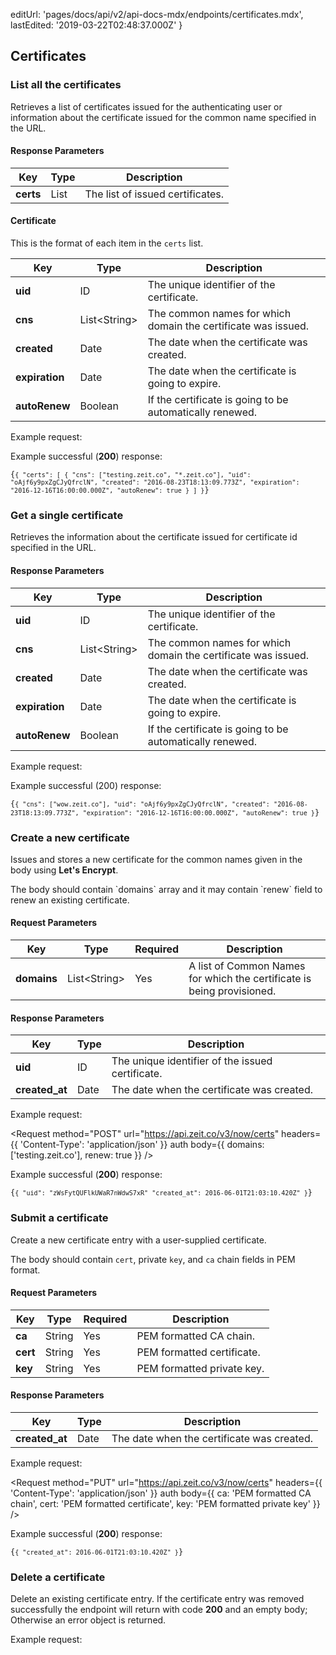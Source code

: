 
  editUrl: 'pages/docs/api/v2/api-docs-mdx/endpoints/certificates.mdx',
  lastEdited: '2019-03-22T02:48:37.000Z'
}

## Certificates

### List all the certificates

<Endpoint method="GET" url="/v3/now/certs" />

Retrieves a list of certificates issued for the authenticating user or
information about the certificate issued for the common name specified in the URL.

#### Response Parameters

| Key       | <HelpLink href="#api-basics/types" hasIcon>Type</HelpLink> | Description                      |
| --------- | ---------------------------------------------------------- | -------------------------------- |
| **certs** | <HelpLink href="#api-basics/types">List</HelpLink>         | The list of issued certificates. |

#### Certificate

This is the format of each item in the `certs` list.

| Key            | <HelpLink href="#api-basics/types" hasIcon>Type</HelpLink>    | Description                                                   |
| -------------- | ------------------------------------------------------------- | ------------------------------------------------------------- |
| **uid**        | <HelpLink href="#api-basics/types">ID</HelpLink>              | The unique identifier of the certificate.                     |
| **cns**        | <HelpLink href="#api-basics/types">List&lt;String></HelpLink> | The common names for which domain the certificate was issued. |
| **created**    | <HelpLink href="#api-basics/types">Date</HelpLink>            | The date when the certificate was created.                    |
| **expiration** | <HelpLink href="#api-basics/types">Date</HelpLink>            | The date when the certificate is going to expire.             |
| **autoRenew**  | <HelpLink href="#api-basics/types">Boolean</HelpLink>         | If the certificate is going to be automatically renewed.      |

<Example>
  <span>Example request:</span>

<Request url="https://api.zeit.co/v3/now/certs" auth />

Example successful (**200**) response:

<Code lang="json">{`{
  "certs": [
    {
      "cns": ["testing.zeit.co", "*.zeit.co"],
      "uid": "oAjf6y9pxZgCJyQfrclN",
      "created": "2016-08-23T18:13:09.773Z",
      "expiration": "2016-12-16T16:00:00.000Z",
      "autoRenew": true
    }
  ]
}`}</Code>
</Example>

### Get a single certificate

<Endpoint method="GET" url="/v3/now/certs/:id" />

Retrieves the information about the certificate issued for
certificate id specified in the URL.

#### Response Parameters

| Key            | <HelpLink href="#api-basics/types" hasIcon>Type</HelpLink>    | Description                                                   |
| -------------- | ------------------------------------------------------------- | ------------------------------------------------------------- |
| **uid**        | <HelpLink href="#api-basics/types">ID</HelpLink>              | The unique identifier of the certificate.                     |
| **cns**        | <HelpLink href="#api-basics/types">List&lt;String></HelpLink> | The common names for which domain the certificate was issued. |
| **created**    | <HelpLink href="#api-basics/types">Date</HelpLink>            | The date when the certificate was created.                    |
| **expiration** | <HelpLink href="#api-basics/types">Date</HelpLink>            | The date when the certificate is going to expire.             |
| **autoRenew**  | <HelpLink href="#api-basics/types">Boolean</HelpLink>         | If the certificate is going to be automatically renewed.      |

<Example>
  <span>Example request:</span>

<Request url="https://api.zeit.co/v3/now/certs/oAjf6y9pxZgCJyQfrclN" auth />

Example successful (200) response:

<Code lang="json">{`{
  "cns": ["wow.zeit.co"],
  "uid": "oAjf6y9pxZgCJyQfrclN",
  "created": "2016-08-23T18:13:09.773Z",
  "expiration": "2016-12-16T16:00:00.000Z",
  "autoRenew": true
}`}</Code>
</Example>

### Create a new certificate

<Endpoint method="POST" url="/v3/now/certs" />

Issues and stores a new certificate for the common names given in
the body using **Let's Encrypt**.

The body should contain \`domains\` array and it may contain \`renew\` field to renew an existing certificate.

#### Request Parameters

| Key         | <HelpLink href="#api-basics/types" hasIcon>Type</HelpLink>    | Required | Description                                                            |
| ----------- | ------------------------------------------------------------- | -------- | ---------------------------------------------------------------------- |
| **domains** | <HelpLink href="#api-basics/types">List&lt;String></HelpLink> | Yes      | A list of Common Names for which the certificate is being provisioned. |

#### Response Parameters

| Key            | <HelpLink href="#api-basics/types" hasIcon>Type</HelpLink> | Description                                      |
| -------------- | ---------------------------------------------------------- | ------------------------------------------------ |
| **uid**        | <HelpLink href="#api-basics/types">ID</HelpLink>           | The unique identifier of the issued certificate. |
| **created_at** | <HelpLink href="#api-basics/types">Date</HelpLink>         | The date when the certificate was created.       |

<Example>
  <span>Example request:</span>

<Request
  method="POST"
  url="https://api.zeit.co/v3/now/certs"
  headers={{
    'Content-Type': 'application/json'
  }}
  auth
  body={{
    domains: ['testing.zeit.co'],
    renew: true
  }}
/>

Example successful (**200**) response:

<Code lang="json">{`{
  "uid": "zWsFytQUFlkUWaR7nWdwS7xR"
  "created_at": 2016-06-01T21:03:10.420Z"
}`}</Code>
</Example>

### Submit a certificate

<Endpoint method="PUT" url="/v3/now/certs" />

Create a new certificate entry with a user-supplied certificate.

The body should contain `cert`, private `key`, and `ca` chain fields in PEM format.

#### Request Parameters

| Key      | <HelpLink href="#api-basics/types" hasIcon>Type</HelpLink> | Required | Description                |
| -------- | ---------------------------------------------------------- | -------- | -------------------------- |
| **ca**   | <HelpLink href="#api-basics/types">String</HelpLink>       | Yes      | PEM formatted CA chain.    |
| **cert** | <HelpLink href="#api-basics/types">String</HelpLink>       | Yes      | PEM formatted certificate. |
| **key**  | <HelpLink href="#api-basics/types">String</HelpLink>       | Yes      | PEM formatted private key. |

#### Response Parameters

| Key            | <HelpLink href="#api-basics/types" hasIcon>Type</HelpLink> | Description                                |
| -------------- | ---------------------------------------------------------- | ------------------------------------------ |
| **created_at** | <HelpLink href="#api-basics/types">Date</HelpLink>         | The date when the certificate was created. |

<Example>
  <span>Example request:</span>

<Request
  method="PUT"
  url="https://api.zeit.co/v3/now/certs"
  headers={{
    'Content-Type': 'application/json'
  }}
  auth
  body={{
    ca: 'PEM formatted CA chain',
    cert: 'PEM formatted certificate',
    key: 'PEM formatted private key'
  }}
/>

Example successful (**200**) response:

<Code lang="json">{`{
  "created_at": 2016-06-01T21:03:10.420Z"
}`}</Code>
</Example>

### Delete a certificate

<Endpoint method="DELETE" url="/v3/now/certs/:id" />

Delete an existing certificate entry. If the certificate entry was
removed successfully the endpoint will return with code **200** and
an empty body; Otherwise an error object is returned.

<Example>
  <span>Example request:</span>

<Request
    method="DELETE"
    url="https://api.zeit.co/v3/now/certs/zWsFytQUFlkUWaR7nWdwS7xR"
    auth
  />
</Example>
